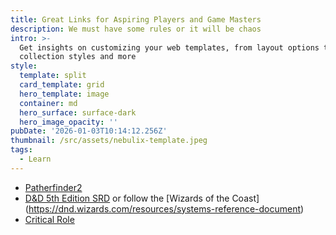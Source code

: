```yaml
---
title: Great Links for Aspiring Players and Game Masters
description: We must have some rules or it will be chaos
intro: >-
  Get insights on customizing your web templates, from layout options to
  collection styles and more
style:
  template: split
  card_template: grid
  hero_template: image
  container: md
  hero_surface: surface-dark
  hero_image_opacity: ''
pubDate: '2026-01-03T10:14:12.256Z'
thumbnail: /src/assets/nebulix-template.jpeg
tags:
  - Learn
---
```


* [Patherfinder2](https://2e.aonprd.com/PlayersGuide.aspx)
* [D&D 5th Edition SRD](https://www.5esrd.com/) or follow the [Wizards of the Coast] (https://dnd.wizards.com/resources/systems-reference-document)
* [Critical Role](https://critrole.com/)
